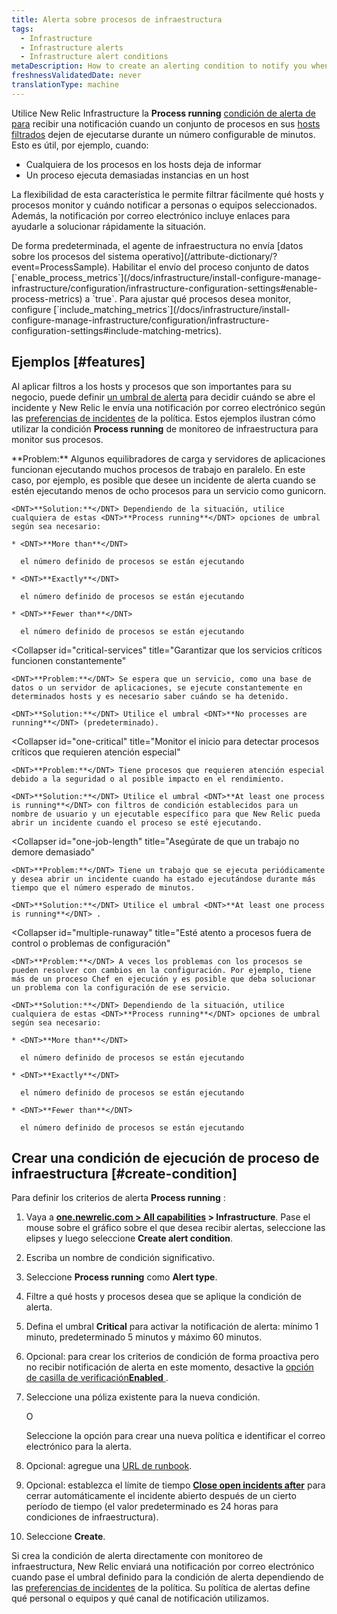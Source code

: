 ```yaml
---
title: Alerta sobre procesos de infraestructura
tags:
  - Infrastructure
  - Infrastructure alerts
  - Infrastructure alert conditions
metaDescription: How to create an alerting condition to notify you when processes have stopped reporting or are not running as expected.
freshnessValidatedDate: never
translationType: machine
---
```


Utilice New Relic Infrastructure la <DNT>**Process running**</DNT> [condición de alerta de para](/docs/infrastructure/new-relic-infrastructure/configuration/infrastructure-alerts-add-edit-or-view-host-alert-information) recibir una notificación cuando un conjunto de procesos en sus [hosts filtrados](/docs/infrastructure/new-relic-infrastructure/filter-group/filter-sets-organize-your-infrastructure-hosts) dejen de ejecutarse durante un número configurable de minutos. Esto es útil, por ejemplo, cuando:

* Cualquiera de los procesos en los hosts deja de informar
* Un proceso ejecuta demasiadas instancias en un host

La flexibilidad de esta característica le permite filtrar fácilmente qué hosts y procesos monitor y cuándo notificar a personas o equipos seleccionados. Además, la notificación por correo electrónico incluye enlaces para ayudarle a solucionar rápidamente la situación.

<Callout variant="important">
  De forma predeterminada, el agente de infraestructura no envía [datos sobre los procesos del sistema operativo](/attribute-dictionary/?event=ProcessSample). Habilitar el envío del proceso conjunto de datos [`enable_process_metrics`](/docs/infrastructure/install-configure-manage-infrastructure/configuration/infrastructure-configuration-settings#enable-process-metrics) a `true`. Para ajustar qué procesos desea monitor, configure [`include_matching_metrics`](/docs/infrastructure/install-configure-manage-infrastructure/configuration/infrastructure-configuration-settings#include-matching-metrics).
</Callout>

## Ejemplos [#features]

Al aplicar filtros a los hosts y procesos que son importantes para su negocio, puede definir [un umbral de alerta](/docs/alerts/new-relic-alerts/getting-started/alerts-glossary#alert-threshold) para decidir cuándo se abre el incidente y New Relic le envía una notificación por correo electrónico según las [preferencias de incidentes](/docs/alerts/new-relic-alerts/configuring-alert-policies/specify-when-new-relic-creates-incidents) de la política. Estos ejemplos ilustran cómo utilizar la condición <DNT>**Process running**</DNT> de monitoreo de infraestructura para monitor sus procesos.

<CollapserGroup>
  <Collapser
    id="processes-load"
    title="Asegúrese de que se estén ejecutando suficientes procesos para satisfacer la carga."
  >
    <DNT>**Problem:**</DNT> Algunos equilibradores de carga y servidores de aplicaciones funcionan ejecutando muchos procesos de trabajo en paralelo. En este caso, por ejemplo, es posible que desee un incidente de alerta cuando se estén ejecutando menos de ocho procesos para un servicio como gunicorn.

    <DNT>**Solution:**</DNT> Dependiendo de la situación, utilice cualquiera de estas <DNT>**Process running**</DNT> opciones de umbral según sea necesario:

    * <DNT>**More than**</DNT>

      el número definido de procesos se están ejecutando

    * <DNT>**Exactly**</DNT>

      el número definido de procesos se están ejecutando

    * <DNT>**Fewer than**</DNT>

      el número definido de procesos se están ejecutando
  </Collapser>

  <Collapser
    id="critical-services"
    title="Garantizar que los servicios críticos funcionen constantemente"
  >
    <DNT>**Problem:**</DNT> Se espera que un servicio, como una base de datos o un servidor de aplicaciones, se ejecute constantemente en determinados hosts y es necesario saber cuándo se ha detenido.

    <DNT>**Solution:**</DNT> Utilice el umbral <DNT>**No processes are running**</DNT> (predeterminado).
  </Collapser>

  <Collapser
    id="one-critical"
    title="Monitor el inicio para detectar procesos críticos que requieren atención especial"
  >
    <DNT>**Problem:**</DNT> Tiene procesos que requieren atención especial debido a la seguridad o al posible impacto en el rendimiento.

    <DNT>**Solution:**</DNT> Utilice el umbral <DNT>**At least one process is running**</DNT> con filtros de condición establecidos para un nombre de usuario y un ejecutable específico para que New Relic pueda abrir un incidente cuando el proceso se esté ejecutando.
  </Collapser>

  <Collapser
    id="one-job-length"
    title="Asegúrate de que un trabajo no demore demasiado"
  >
    <DNT>**Problem:**</DNT> Tiene un trabajo que se ejecuta periódicamente y desea abrir un incidente cuando ha estado ejecutándose durante más tiempo que el número esperado de minutos.

    <DNT>**Solution:**</DNT> Utilice el umbral <DNT>**At least one process is running**</DNT> .
  </Collapser>

  <Collapser
    id="multiple-runaway"
    title="Esté atento a procesos fuera de control o problemas de configuración"
  >
    <DNT>**Problem:**</DNT> A veces los problemas con los procesos se pueden resolver con cambios en la configuración. Por ejemplo, tiene más de un proceso Chef en ejecución y es posible que deba solucionar un problema con la configuración de ese servicio.

    <DNT>**Solution:**</DNT> Dependiendo de la situación, utilice cualquiera de estas <DNT>**Process running**</DNT> opciones de umbral según sea necesario:

    * <DNT>**More than**</DNT>

      el número definido de procesos se están ejecutando

    * <DNT>**Exactly**</DNT>

      el número definido de procesos se están ejecutando

    * <DNT>**Fewer than**</DNT>

      el número definido de procesos se están ejecutando
  </Collapser>
</CollapserGroup>

## Crear una condición de ejecución de proceso de infraestructura [#create-condition]

Para definir los criterios de alerta <DNT>**Process running**</DNT> :

1. Vaya a <DNT>**[one.newrelic.com > All capabilities](https://one.newrelic.com/all-capabilities) > Infrastructure**</DNT>. Pase el mouse sobre el gráfico sobre el que desea recibir alertas, seleccione las elipses <Icon name="fe-more-horizontal"/> y luego seleccione <DNT>**Create alert condition**</DNT>.

2. Escriba un nombre de condición significativo.

3. Seleccione <DNT>**Process running**</DNT> como <DNT>**Alert type**</DNT>.

4. Filtre a qué hosts y procesos desea que se aplique la condición de alerta.

5. Defina el umbral <DNT>**Critical**</DNT> para activar la notificación de alerta: mínimo 1 minuto, predeterminado 5 minutos y máximo 60 minutos.

6. Opcional: para crear los criterios de condición de forma proactiva pero no recibir notificación de alerta en este momento, desactive la [opción de casilla de verificación<DNT>**Enabled**</DNT> ](/docs/infrastructure/new-relic-infrastructure/configuration/infrastructure-alerts-add-edit-or-view-host-alert-information#enabled).

7. Seleccione una póliza existente para la nueva condición.

   O

   Seleccione la opción para crear una nueva política e identificar el correo electrónico para la alerta.

8. Opcional: agregue una [URL de runbook](#runbook-url-infrastructure).

9. Opcional: establezca el límite de tiempo [<DNT>**Close open incidents after**</DNT>](#incident-time-limit) para cerrar automáticamente el incidente abierto después de un cierto período de tiempo (el valor predeterminado es 24 horas para condiciones de infraestructura).

10. Seleccione <DNT>**Create**</DNT>.

Si crea la condición de alerta directamente con monitoreo de infraestructura, New Relic enviará una notificación por correo electrónico cuando pase el umbral definido para la condición de alerta dependiendo de las [preferencias de incidentes](/docs/alerts/new-relic-alerts/configuring-alert-policies/specify-when-new-relic-creates-incidents) de la política. Su política de alertas define qué personal o equipos y qué canal de notificación utilizamos.